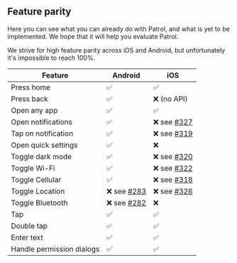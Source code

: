 ## Feature parity

Here you can see what you can already do with Patrol, and what is yet to be
implemented. We hope that it will help you evaluate Patrol.

We strive for high feature parity across iOS and Android, but unfortunately it's
impossible to reach 100%.

| **Feature**               | **Android**   | **iOS**       |
| ------------------------- | ------------- | ------------- |
| Press home                | ✅            | ✅            |
| Press back                | ✅            | ❌ (no API)   |
| Open any app              | ✅            | ✅            |
| Open notifications        | ✅            | ❌ see [#327] |
| Tap on notification       | ✅            | ❌ see [#319] |
| Open quick settings       | ✅            | ❌            |
| Toggle dark mode          | ✅            | ❌ see [#320] |
| Toggle Wi-Fi              | ✅            | ❌ see [#322] |
| Toggle Cellular           | ✅            | ❌ see [#318] |
| Toggle Location           | ❌ see [#283] | ❌ see [#326] |
| Toggle Bluetooth          | ❌ see [#282] | ❌            |
| Tap                       | ✅            | ✅            |
| Double tap                | ✅            | ✅            |
| Enter text                | ✅            | ✅            |
| Handle permission dialogs | ✅            | ✅            |

[#282]: https://github.com/leancodepl/patrol/issues/282
[#283]: https://github.com/leancodepl/patrol/issues/283
[#318]: https://github.com/leancodepl/patrol/issues/318
[#319]: https://github.com/leancodepl/patrol/issues/319
[#320]: https://github.com/leancodepl/patrol/issues/320
[#322]: https://github.com/leancodepl/patrol/issues/322
[#326]: https://github.com/leancodepl/patrol/issues/326
[#327]: https://github.com/leancodepl/patrol/issues/327
